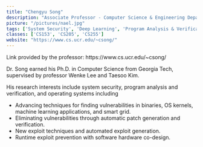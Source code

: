 ```yaml
---
title: "Chengyu Song"
description: "Associate Professor - Computer Science & Engineering Department"
picture: "/pictures/nael.jpg"
tags: ['System Security', 'Deep Learning', 'Program Analysis & Verification', 'Operating Systems']
classes: ['CS153', 'CS205', 'CS255']
website: "https://www.cs.ucr.edu/~csong/"
---
```


<Note emoji="👋">
Link provided by the professor: https://www.cs.ucr.edu/~csong/
</Note>

Dr. Song earned his Ph.D. in Computer Science from Georgia Tech, supervised by professor Wenke Lee and Taesoo Kim.

His research interests include system security, program analysis and verification, and operating systems including

- Advancing techniques for finding vulnerabilities in binaries, OS kernels, machine learning applications, and smart grid.
- Eliminating vulnerabilities through automatic patch generation and verification.
- New exploit techniques and automated exploit generation.
- Runtime exploit prevention with software hardware co-design.

